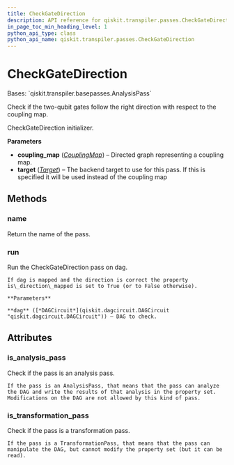 ```yaml
---
title: CheckGateDirection
description: API reference for qiskit.transpiler.passes.CheckGateDirection
in_page_toc_min_heading_level: 1
python_api_type: class
python_api_name: qiskit.transpiler.passes.CheckGateDirection
---
```


# CheckGateDirection

<Class id="qiskit.transpiler.passes.CheckGateDirection" github="https://github.com/qiskit/qiskit/tree/stable/0.20/qiskit/transpiler/passes/utils/check_gate_direction.py" signature="CheckGateDirection(*args, **kwargs)">
  Bases: `qiskit.transpiler.basepasses.AnalysisPass`

  Check if the two-qubit gates follow the right direction with respect to the coupling map.

  CheckGateDirection initializer.

  **Parameters**

  *   **coupling\_map** ([*CouplingMap*](qiskit.transpiler.CouplingMap "qiskit.transpiler.CouplingMap")) – Directed graph representing a coupling map.
  *   **target** ([*Target*](qiskit.transpiler.Target "qiskit.transpiler.Target")) – The backend target to use for this pass. If this is specified it will be used instead of the coupling map

  ## Methods

  ### name

  <Function id="qiskit.transpiler.passes.CheckGateDirection.name" name="name" signature="CheckGateDirection.name()">
    Return the name of the pass.
  </Function>

  ### run

  <Function id="qiskit.transpiler.passes.CheckGateDirection.run" name="run" signature="CheckGateDirection.run(dag)">
    Run the CheckGateDirection pass on dag.

    If dag is mapped and the direction is correct the property is\_direction\_mapped is set to True (or to False otherwise).

    **Parameters**

    **dag** ([*DAGCircuit*](qiskit.dagcircuit.DAGCircuit "qiskit.dagcircuit.DAGCircuit")) – DAG to check.
  </Function>

  ## Attributes

  ### is\_analysis\_pass

  <Attribute id="qiskit.transpiler.passes.CheckGateDirection.is_analysis_pass" name="is_analysis_pass">
    Check if the pass is an analysis pass.

    If the pass is an AnalysisPass, that means that the pass can analyze the DAG and write the results of that analysis in the property set. Modifications on the DAG are not allowed by this kind of pass.
  </Attribute>

  ### is\_transformation\_pass

  <Attribute id="qiskit.transpiler.passes.CheckGateDirection.is_transformation_pass" name="is_transformation_pass">
    Check if the pass is a transformation pass.

    If the pass is a TransformationPass, that means that the pass can manipulate the DAG, but cannot modify the property set (but it can be read).
  </Attribute>
</Class>

